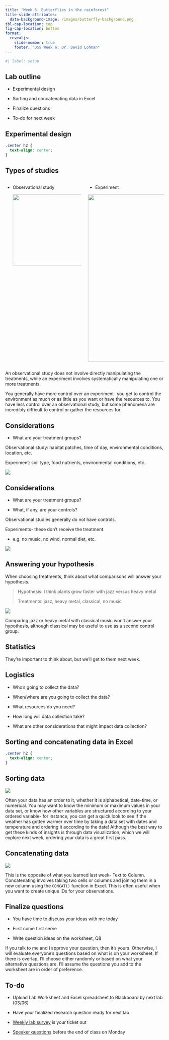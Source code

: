 ```yaml
---
title: "Week 6: Butterflies in the rainforest"
title-slide-attributes: 
  data-background-image: /images/butterfly-background.png
tbl-cap-location: top
fig-cap-location: bottom
format: 
  revealjs:
    slide-number: true
    footer: "DSS Week 6: Dr. David Lohman"
---
```


```r
#| label: setup

```

## Lab outline

-   Experimental design

-   Sorting and concatenating data in Excel

-   Finalize questions

-   To-do for next week

## Experimental design {.center}

```css
.center h2 {
  text-align: center;
}
```

## Types of studies

::: columns
::: {.column width="50%"}
-   Observational study

    ![](images/clipboard-287735933.png){width="6cm"}
:::

::: {.column width="50%"}
-   Experiment

![](images/clipboard-1979953455.png){width="14.1cm"}
:::
:::

::: notes
An observational study does not involve directly manipulating the treatments, while an experiment involves systematically manipulating one or more treatments.

You generally have more control over an experiment- you get to control the environment as much or as little as you want or have the resources to. You have less control over an observational study, but some phenomena are incredibly difficult to control or gather the resources for.
:::

## Considerations

-   What are your treatment groups?

Observational study: habitat patches, time of day, environmental conditions, location, etc.

Experiment: soil type, food nutrients, environmental conditions, etc.

![](images/clipboard-3093594183.png)

## Considerations

-   What are your treatment groups?

-   What, if any, are your controls?

Observational studies generally do not have controls.

Experiments- these don't receive the treatment.

-   e.g. no music, no wind, normal diet, etc.

![](images/clipboard-3823711410.png)

## Answering your hypothesis

When choosing treatments, think about what comparisons will answer your hypothesis.

> Hypothesis: I think plants grow faster with jazz versus heavy metal
>
> Treatments: jazz, heavy metal, classical, no music

![](images/clipboard-4167283015.png){fig-align="center"}

::: notes
Comparing jazz or heavy metal with classical music won't answer your hypothesis, although classical may be useful to use as a second control group.
:::

## Statistics

They're important to think about, but we'll get to them next week.

## Logistics

-   Who's going to collect the data?

-   When/where are you going to collect the data?

-   What resources do you need?

-   How long will data collection take?

-   What are other considerations that might impact data collection?

## Sorting and concatenating data in Excel {.center}

```css
.center h2 {
  text-align: center;
}

```

## Sorting data

![](images/clipboard-4272294374.png)

::: notes
Often your data has an order to it, whether it is alphabetical, date-time, or numerical. You may want to know the minimum or maximum values in your data set, or know how other variables are structured according to your ordered variable- for instance, you can get a quick look to see if the weather has gotten warmer over time by taking a data set with dates and temperature and ordering it according to the date! Although the best way to get these kinds of insights is through data visualization, which we will explore next week, ordering your data is a great first pass.
:::

## Concatenating data

![](images/clipboard-3668266633.png)

::: notes
This is the opposite of what you learned last week- Text to Column. Concatenating involves taking two cells or columns and joining them in a new column using the `CONCAT()` function in Excel. This is often useful when you want to create unique IDs for your observations.
:::

## Finalize questions

-   You have time to discuss your ideas with me today

-   First come first serve

-   Write question ideas on the worksheet, Q8

::: notes
If you talk to me and I approve your question, then it's yours. Otherwise, I will evaluate everyone's questions based on what is on your worksheet. If there is overlap, I'll choose either randomly or based on what your alternative questions are. I'll assume the questions you add to the worksheet are in order of preference.
:::

## To-do

-   Upload Lab Worksheet and Excel spreadsheet to Blackboard by next lab (03/06)

-   Have your finalized research question ready for next lab

-   [Weekly lab survey](https://forms.gle/LPjdpEevWHdNmiE78) is your ticket out

-   [Speaker questions](https://forms.gle/j9SuMgnH9Tor6KNP6) before the end of class on Monday
